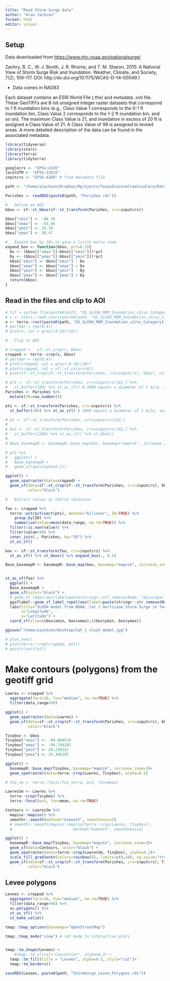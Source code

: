 ```yaml
---
title: "Read Storm Surge data"
author: "Alan Jackson"
format: html
editor: visual
---
```


## Setup

Data downloaded from <https://www.nhc.noaa.gov/nationalsurge/>

Zachry, B. C., W. J. Booth, J. R. Rhome, and T. M. Sharon, 2015: A National View of Storm Surge Risk and Inundation. Weather, Climate, and Society, 7(2), 109--117. DOI: http://dx.doi.org/10.1175/WCAS--D--14--00049.1

-   Data comes in NAD83

Each dataset contains an ESRI World File (.tfw) and metadata .xml file. These GeoTIFFs are 8-bit unsigned integer raster datasets that correspond to 1 ft inundation bins (e.g., Class Value 1 corresponds to the 0-1 ft inundation bin, Class Value 2 corresponds to the 1-2 ft inundation bin, and so on). The maximum Class Value is 21, and inundation in excess of 20 ft is assigned a Class Value of 21. A Class Value of 99 is assigned to leveed areas. A more detailed description of the data can be found in the associated metadata.

```r

library(tidyverse)
library(stars)
library(terra)
library(tidyterra)

googlecrs <- "EPSG:4326"
localUTM <- "EPSG:32615"
inputcrs <- "EPSG:4269" # from metadata file

path <- "/home/ajackson/Dropbox/Rprojects/TexasDioceseCreationCare/Data/"

Parishes <- readRDS(paste0(path, "Parishes.rds"))

#   Define an AOI
bbox <- sf::st_bbox(sf::st_transform(Parishes, crs=inputcrs))

bbox["xmin"] <- -96.38
bbox["xmax"] <- -93.66
bbox["ymin"] <- 28.39
bbox["ymax"] <- 30.47

#   Expand box by 20% to give a little extra room
expand_box <- function(bbox, pct=0.2){
  Dx <- (bbox[["xmax"]]-bbox[["xmin"]])*pct
  Dy <- (bbox[["ymax"]]-bbox[["ymin"]])*pct
  bbox["xmin"] <- bbox["xmin"] - Dx
  bbox["xmax"] <- bbox["xmax"] + Dx
  bbox["ymin"] <- bbox["ymin"] - Dy
  bbox["ymax"] <- bbox["ymax"] + Dy
  return(bbox)
}

```

## Read in the files and clip to AOI

```r

# tif = system.file(paste0(path, "US_SLOSH_MOM_Inundation_v3/us_Category1_MOM_Inundation_HIGH.tif"), package = "stars")
# x <- stars::read_stars(paste0(path, "US_SLOSH_MOM_Inundation_v3/us_Category1_MOM_Inundation_HIGH.tif")) 
x <- terra::rast(paste0(path, "US_SLOSH_MOM_Inundation_v3/us_Category1_MOM_Inundation_HIGH.tif")) 
# par(mar = rep(0,4))
# plot(x, col = grey((4:10)/10))

#   Clip to AOI

# cropped <-  sf::st_crop(x, bbox)
cropped <- terra::crop(x, bbox)
# par(mar = rep(0,4))
# plot(cropped, col = grey((4:10)/10))
# plot(cropped, col = sf::sf.colors(6))
# plot(sf::st_crop(sf::st_transform(Parishes, crs=inputcrs), bbox), col="black")

# pt1 <- sf::st_transform(Parishes, crs=inputcrs)[62,] %>% 
#   st_buffer(100) %>% st_as_sf() # 1000 equals a diameter of 1 mile, somehow.
Parishes <- Parishes %>% 
  mutate(ID=row_number())

pts <- sf::st_transform(Parishes, crs=inputcrs) %>% 
  st_buffer(100) %>% st_as_sf() # 1000 equals a diameter of 1 mile, somehow.

# pt <- sf::st_transform(Parishes, crs=inputcrs)[62,]
# 
# box <- sf::st_transform(Parishes, crs=inputcrs)[62,] %>% 
#   st_buffer(1200) %>% st_as_sf() %>% st_bbox()
# 
# Base_basemapR <- basemapR::base_map(box, basemap="mapnik", increase_zoom=2)

# pt1 %>% 
#   ggplot() +
#   Base_basemapR +
#   geom_sf(aes(alpha=0.1))

ggplot() +
  geom_spatraster(data=cropped) +
  geom_sf(data=sf::st_crop(sf::st_transform(Parishes, crs=inputcrs), bbox),
          color="black")

#   Extract values at church locations

foo <- cropped %>% 
  terra::extract(vect(pts), method="bilinear", ID=TRUE) %>% 
    group_by(ID) %>% 
    summarize(value=mean(data_range, na.rm=TRUE)) %>% 
  filter(!is.nan(value)) %>% 
  filter(value<99) %>% 
  inner_join(., Parishes, by="ID") %>% 
  st_as_sf()

box <- sf::st_transform(foo, crs=inputcrs) %>%
  st_as_sf() %>% st_bbox() %>% expand_box(., 0.5)

Base_basemapR <- basemapR::base_map(box, basemap="mapnik", increase_zoom=3)


st_as_sf(foo) %>% 
  ggplot() +
  Base_basemapR +
  geom_sf(color="black") +
  # geom_sf_label(aes(label=paste(stringr::str_remove(Name, "Episcopal Church"), signif(value,2)))) +
  ggsflabel::geom_sf_label_repel(aes(label=paste(stringr::str_remove(Name, "Episcopal Church"), signif(value,2), "ft"))) +
  labs(title="SLOSH model from NOAA, Cat 1 Hurricane Storm Surge in feet",
       x="Longitude",
       y="Latitude") +
  coord_sf(xlim=c(box$xmin, box$xmax),c(box$ymin, box$ymax))

ggsave("/home/ajackson/Desktop/Cat_1_slosh_model.jpg")

# plot.new()
# plot(terra::crop(cropped, pt1))
# points(vect(pt))

```

# Make contours (polygons) from the geotiff grid

```r

Lowres <- cropped %>% 
  aggregate(fact=10, fun="median", na.rm=TRUE) %>% 
  filter(data_range<99)

ggplot() +
  geom_spatraster(data=Lowres) +
  geom_sf(data=sf::st_crop(sf::st_transform(Parishes, crs=inputcrs), bbox),
          color="black")

Tinybox <- bbox 
Tinybox["xmin"] <- -94.868534
Tinybox["xmax"] <- -94.749265
Tinybox["ymin"] <- 29.239547
Tinybox["ymax"] <- 29.346297

ggplot() +
  basemapR::base_map(Tinybox, basemap="mapnik", increase_zoom=3)+
  geom_spatraster(data=terra::crop(Lowres, Tinybox), alpha=0.5)

# foo_sm <- terra::focal(foo_terra, w=3, fun=mean)

LowresSm <- Lowres %>% 
  terra::crop(Tinybox) %>% 
  terra::focal(w=5, fun=mean, na.rm=TRUE) 

Contours <- LowresSm %>% 
  mapiso::mapiso() %>% 
  smoothr::smooth(method="ksmooth", smoothness=2)
  # smoothr::smooth(mapiso::mapiso(terra::crop(Lowres, Tinybox)), 
  #                           method="ksmooth", smoothness=2)

ggplot() +
  basemapR::base_map(Tinybox, basemap="mapnik", increase_zoom=3)+
  geom_sf(data=Contours, color="black") +
  geom_spatraster(data=terra::crop(LowresSm, Tinybox), alpha=0.2)+
  scale_fill_gradientn(colors=rainbow(5), limits=c(0,10), na.value="transparent") +
  geom_sf(data=sf::st_crop(sf::st_transform(Parishes, crs=inputcrs), Tinybox),
          color="black")


```

##        Levee polygons

```r

Levees <- cropped %>% 
  aggregate(fact=10, fun="median", na.rm=TRUE) %>% 
  filter(data_range>98) %>% 
  as.polygons() %>% 
  st_as_sf() %>% 
  st_make_valid()

tmap::tmap_options(basemaps="OpenStreetMap")

tmap::tmap_mode("view") # set mode to interactive plots


tmap::tm_shape(Levees) + 
    #tmap::tm_sf(col="ConvoColor", alpha=0.3) +
  tmap::tm_fill(title = "Levees", alpha=0.5, style="cat")+
  tmap::tm_borders()

saveRDS(Levees, paste0(path, "StormSurge_Levee_Polygons.rds"))
```



